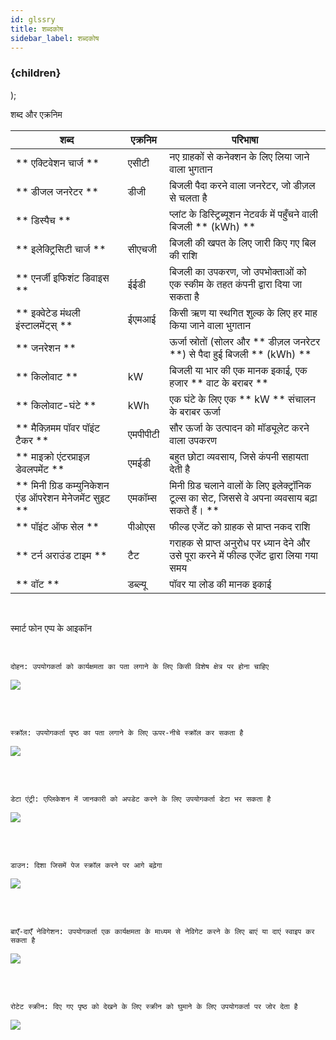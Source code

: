 ```yaml
---
id: glssry
title: शब्दकोष
sidebar_label: शब्दकोष
---
```


  <h3
    style={{
      backgroundColor: color,
      borderRadius: '2px',
      color: '#000',
      paddingLeft: '1rem',
      paddingTop: '0.5rem',
      paddingBottom: '0.5rem',
    }}>
    {children}
  </h3>
);

<Highlight color="#DCDCDC">शब्द और एक्रनिम</Highlight>


| **शब्द**| **एक्रनिम**| **परिभाषा**|
|---|---|---|
| ** एक्टिवेशन चार्ज ** | एसीटी | नए ग्राहकों से कनेक्शन के लिए लिया जाने वाला भुगतान |
| ** डीजल जनरेटर ** | डीजी | बिजली पैदा करने वाला जनरेटर, जो डीज़ल से चलता है |
| ** डिस्पैच ** | | प्लांट के डिस्ट्रिब्यूशन नेटवर्क में पहुँचने वाली बिजली ** (kWh) ** |
| ** इलेक्ट्रिसिटी चार्ज ** | सीएचजी | बिजली की खपत के लिए जारी किए गए बिल की राशि |
| ** एनर्जी इफिशंट डिवाइस ** | ईईडी | बिजली का उपकरण, जो उपभोक्ताओं को एक स्कीम के तहत कंपनी द्वारा दिया जा सकता है|
| ** इक्वेटेड मंथली इंस्टालमेंट्स् ** | ईएमआई | किसी ऋण या स्थगित शुल्क के लिए हर माह किया जाने वाला भुगतान |
| ** जनरेशन ** | | ऊर्जा स्रोतों (सोलर और ** डीज़ल जनरेटर **) से पैदा हुई बिजली ** (kWh) ** |
| ** किलोवाट ** | kW | बिजली या भार की एक मानक इकाई, एक हजार ** वाट के बराबर ** |
| ** किलोवाट-घंटे ** | kWh | एक घंटे के लिए एक ** kW ** संचालन के बराबर ऊर्जा |
| ** मैक्ज़िमम पॉवर पॉइंट टैकर ** | एमपीपीटी | सौर ऊर्जा के उत्पादन को मॉड्यूलेट करने वाला उपकरण |
| ** माइक्रो एंटरप्राइज़ डेवलपमेंट ** | एमईडी | बहुत छोटा व्यवसाय, जिसे कंपनी सहायता देती है |
| ** मिनी ग्रिड कम्युनिकेशन एंड ऑपरेशन मेनेजमेंट सुइट ** | एमकॉम्स | मिनी ग्रिड चलाने वालों के लिए इलेक्ट्रॉनिक टूल्स का सेट, जिससे वे अपना व्यवसाय बढ़ा सकते हैं। ** 
| ** पॉइंट ऑफ सेल ** | पीओएस | फील्ड एजेंट को ग्राहक से प्राप्त नकद राशि | 
| ** टर्न अराउंड टाइम ** |  टैट |  गराहक से प्राप्त अनुरोध पर ध्यान देने और उसे पूरा करने में फील्ड एजेंट द्वारा लिया गया समय |
| ** वॉट ** | डब्ल्यू | पॉवर या लोड की मानक इकाई |

<br/>

<Highlight color="#DCDCDC">स्मार्ट फोन एप्प के आइकॉन</Highlight>

<br/>

	दोहन: उपयोगकर्ता को कार्यक्षमता का पता लगाने के लिए किसी विशेष क्षेत्र पर होना चाहिए
![](./assets/App_Tapping.png)

<br/>
<br/>

	स्क्रॉल: उपयोगकर्ता पृष्ठ का पता लगाने के लिए ऊपर-नीचे स्क्रॉल कर सकता है
![](./assets/App_Scroll.png)

<br/>
<br/>

	डेटा एंट्री: एप्लिकेशन में जानकारी को अपडेट करने के लिए उपयोगकर्ता डेटा भर सकता है
![](./assets/App_DataEntry.png)

<br/>
<br/>

	डाउन: दिशा जिसमें पेज स्क्रॉल करने पर आगे बढ़ेगा
![](./assets/App_Down.png)

<br/>
<br/>

	बाएँ-दाएँ नेविगेशन: उपयोगकर्ता एक कार्यक्षमता के माध्यम से नेविगेट करने के लिए बाएं या दाएं स्वाइप कर सकता है
![](./assets/App_LeftRightNav.png)

<br/>
<br/>

	रोटेट स्क्रीन: दिए गए पृष्ठ को देखने के लिए स्क्रीन को घुमाने के लिए उपयोगकर्ता पर जोर देता है
![](./assets/App_RotateScreen.png)
